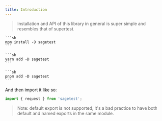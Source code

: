 ```yaml
---
title: Introduction
---
```


> Installation and API of this library in general is super simple and resembles that of supertest.

<Tabs>
  <TabItem label="npm">

    ```sh
    npm install -D sagetest
    ```

  </TabItem>
  <TabItem label="yarn">

    ```sh
    yarn add -D sagetest
    ```

  </TabItem>
  <TabItem label="pnpm">

    ```sh
    pnpm add -D sagetest
    ```

  </TabItem>
</Tabs>

And then import it like so:

```ts
import { request } from 'sagetest';
```

> Note: default export is not supported, it's a bad practice to have both default and named exports in the same module.